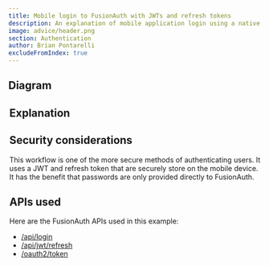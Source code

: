 ```yaml
---
title: Mobile login to FusionAuth with JWTs and refresh tokens
description: An explanation of mobile application login using a native login form that submits directly to FusionAuth with JWTs and refresh tokens
image: advice/header.png
section: Authentication
author: Brian Pontarelli
excludeFromIndex: true
---
```


<NativeIntro/>

## Diagram

<Legend/>

<Diagram/>

## Explanation

<OrderedList>
  <Step1/>
  <Step2/>
  <Step3/>
  <Step4/>
  <Step5/>
  <Step6/>
  <Step7/>
</OrderedList>

## Security considerations

This workflow is one of the more secure methods of authenticating users. It uses a JWT and refresh token that are securely store on the mobile device. It has the benefit that passwords are only provided directly to FusionAuth.

## APIs used

Here are the FusionAuth APIs used in this example:

* [/api/login](/docs/v1/tech/apis/login#authenticate-a-user)
* [/api/jwt/refresh](/docs/v1/tech/apis/jwt#refresh-a-jwt)
* [/oauth2/token](/docs/v1/tech/oauth/endpoints#refresh-token-grant-request)
